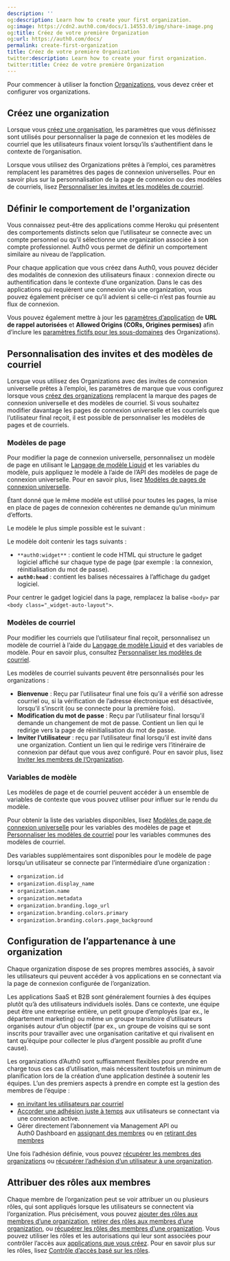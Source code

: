 ```yaml
---
description: ''
og:description: Learn how to create your first organization.
og:image: https://cdn2.auth0.com/docs/1.14553.0/img/share-image.png
og:title: Créez de votre première Organization
og:url: https://auth0.com/docs/
permalink: create-first-organization
title: Créez de votre première Organization
twitter:description: Learn how to create your first organization.
twitter:title: Créez de votre première Organization
---
```


Pour commencer à utiliser la fonction [Organizations](/organizations/organizations-overview), vous devez créer et configurer vos organizations.



## Créez une organization

Lorsque vous [créez une organisation](/organizations/create-organizations), les paramètres que vous définissez sont utilisés pour personnaliser la page de connexion et les modèles de courriel que les utilisateurs finaux voient lorsqu’ils s’authentifient dans le contexte de l’organisation.

Lorsque vous utilisez des Organizations prêtes à l’emploi, ces paramètres remplacent les paramètres des pages de connexion universelles. Pour en savoir plus sur la personnalisation de la page de connexion ou des modèles de courriels, lisez [Personnaliser les invites et les modèles de courriel](#customize-prompts-and-email-templates).

## Définir le comportement de l'organization

Vous connaissez peut-être des applications comme Heroku qui présentent des comportements distincts selon que l’utilisateur se connecte avec un compte personnel ou qu’il sélectionne une organization associée à son compte professionnel. Auth0 vous permet de définir un comportement similaire au niveau de l’application.

Pour chaque application que vous créez dans Auth0, vous pouvez décider des modalités de connexion des utilisateurs finaux : connexion directe ou authentification dans le contexte d’une organization. Dans le cas des applications qui requièrent une connexion via une organization, vous pouvez également préciser ce qu’il advient si celle-ci n’est pas fournie au flux de connexion.

Vous pouvez également mettre à jour les [paramètres d’application](/applications/application-settings) de **URL de rappel autorisées** et **Allowed Origins (CORs, Origines permises)** afin d’inclure les [paramètres fictifs pour les sous-domaines](/applications/wildcards-for-subdomains) des Organizations).

## Personnalisation des invites et des modèles de courriel

Lorsque vous utilisez des Organizations avec des invites de connexion universelle prêtes à l’emploi, les paramètres de marque que vous configurez lorsque vous [créez des organizations](/organizations/create-organizations) remplacent la marque des pages de connexion universelle et des modèles de courriel. Si vous souhaitez modifier davantage les pages de connexion universelle et les courriels que l’utilisateur final reçoit, il est possible de personnaliser les modèles de pages et de courriels.

### Modèles de page



Pour modifier la page de connexion universelle, personnalisez un modèle de page en utilisant le [Langage de modèle Liquid](https://shopify.github.io/liquid/) et les variables du modèle, puis appliquez le modèle à l’aide de l’API des modèles de page de connexion universelle. Pour en savoir plus, lisez [Modèles de pages de connexion universelle](/login/universal-login/universal-experience/customize-templates).

Étant donné que le même modèle est utilisé pour toutes les pages, la mise en place de pages de connexion cohérentes ne demande qu’un minimum d’efforts.

Le modèle le plus simple possible est le suivant :



Le modèle doit contenir les tags suivants :

* `**auth0:widget**` : contient le code HTML qui structure le gadget logiciel affiché sur chaque type de page (par exemple : la connexion, réinitialisation du mot de passe).
* **`auth0:head`** : contient les balises nécessaires à l’affichage du gadget logiciel.

Pour centrer le gadget logiciel dans la page, remplacez la balise `<body>` par `<body class="_widget-auto-layout">`.

### Modèles de courriel

Pour modifier les courriels que l’utilisateur final reçoit, personnalisez un modèle de courriel à l’aide du [Langage de modèle Liquid](https://shopify.github.io/liquid/) et des variables de modèle. Pour en savoir plus, consultez [Personnaliser les modèles de courriel](/brand-and-customize/email/customize-email-templates).

Les modèles de courriel suivants peuvent être personnalisés pour les organizations :

* **Bienvenue** : Reçu par l’utilisateur final une fois qu’il a vérifié son adresse courriel ou, si la vérification de l’adresse électronique est désactivée, lorsqu’il s’inscrit (ou se connecte pour la première fois).
* **Modification du mot de passe** : Reçu par l’utilisateur final lorsqu’il demande un changement de mot de passe. Contient un lien qui le redirige vers la page de réinitialisation du mot de passe.
* **Inviter l’utilisateur** : reçu par l’utilisateur final lorsqu’il est invité dans une organization. Contient un lien qui le redirige vers l’itinéraire de connexion par défaut que vous avez configuré. Pour en savoir plus, lisez [Inviter les membres de l’Organization](/organizations/invite-members).

### Variables de modèle

Les modèles de page et de courriel peuvent accéder à un ensemble de variables de contexte que vous pouvez utiliser pour influer sur le rendu du modèle.

Pour obtenir la liste des variables disponibles, lisez [Modèles de page de connexion universelle](/login/universal-login/universal-experience/customize-templates) pour les variables des modèles de page et [Personnaliser les modèles de courriel](/brand-and-customize/email/customize-email-templates) pour les variables communes des modèles de courriel.

Des variables supplémentaires sont disponibles pour le modèle de page lorsqu’un utilisateur se connecte par l’intermédiaire d’une organization :

* `organization.id`
* `organization.display_name`
* `organization.name`
* `organization.metadata`
* `organization.branding.logo_url`
* `organization.branding.colors.primary`
* `organization.branding.colors.page_background`



## Configuration de l’appartenance à une organization

Chaque organization dispose de ses propres membres associés, à savoir les utilisateurs qui peuvent accéder à vos applications en se connectant via la page de connexion configurée de l’organization.

Les applications SaaS et B2B sont généralement fournies à des équipes plutôt qu’à des utilisateurs individuels isolés. Dans ce contexte, une équipe peut être une entreprise entière, un petit groupe d’employés (par ex., le département marketing) ou même un groupe transitoire d’utilisateurs organisés autour d’un objectif (par ex., un groupe de voisins qui se sont inscrits pour travailler avec une organisation caritative et qui rivalisent en tant qu’équipe pour collecter le plus d’argent possible au profit d’une cause).

Les organizations d’Auth0 sont suffisamment flexibles pour prendre en charge tous ces cas d’utilisation, mais nécessitent toutefois un minimum de planification lors de la création d’une application destinée à soutenir les équipes. L’un des premiers aspects à prendre en compte est la gestion des membres de l’équipe :

* [en invitant les utilisateurs par courriel](/organizations/invite-members)
* [Accorder une adhésion juste à temps](/organizations/grant-just-in-time-membership) aux utilisateurs se connectant via une connexion active.
* Gérer directement l’abonnement via Management API ou Auth0 Dashboard en [assignant des membres](/organizations/assign-members) ou en [retirant des membres](/organizations/remove-members)

Une fois l’adhésion définie, vous pouvez [récupérer les membres des organizations](/organizations/retrieve-members) ou [récupérer l’adhésion d’un utilisateur à une organization](/organizations/retrieve-user-membership).

## Attribuer des rôles aux membres

Chaque membre de l’organization peut se voir attribuer un ou plusieurs rôles, qui sont appliqués lorsque les utilisateurs se connectent via l’organization. Plus précisément, vous pouvez [ajouter des rôles aux membres d’une organization](/organizations/add-member-roles), [retirer des rôles aux membres d’une organization](/organizations/remove-member-roles), ou [récupérer les rôles des membres d’une organization](/organizations/retrieve-member-roles). Vous pouvez utiliser les rôles et les autorisations qui leur sont associées pour contrôler l’accès aux [applications que vous créez](/organizations/custom-development). Pour en savoir plus sur les rôles, lisez [Contrôle d’accès basé sur les rôles](/rbac).